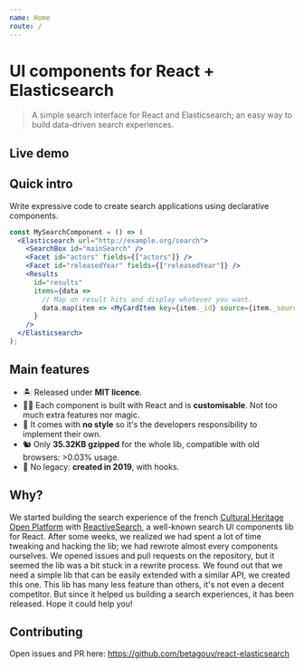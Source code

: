 ```yaml
---
name: Home
route: /
---
```



# UI components for React + Elasticsearch

> A simple search interface for React and Elasticsearch; an easy way to build data-driven search experiences.

## Live demo

<Demo />

## Quick intro

Write expressive code to create search applications using declarative components.

```jsx
const MySearchComponent = () => (
  <Elasticsearch url="http://example.org/search">
    <SearchBox id="mainSearch" />
    <Facet id="actors" fields={["actors"]} />
    <Facet id="releasedYear" fields={["releasedYear"]} />
    <Results
      id="results"
      items={data =>
        // Map on result hits and display whatever you want.
        data.map(item => <MyCardItem key={item._id} source={item._source} />)
      }
    />
  </Elasticsearch>
);
```

## Main features

- 🏝 Released under **MIT licence**.
- 👩‍🎨 Each component is built with React and is **customisable**. Not too much extra features nor magic.
- 💅 It comes with **no style** so it's the developers responsibility to implement their own.
- 🐿 Only **35.32KB gzipped** for the whole lib, compatible with old browsers: >0.03% usage.
- 🔮 No legacy: **created in 2019**, with hooks.

## Why?

We started building the search experience 
of the french [Cultural Heritage Open Platform](https://www.pop.culture.gouv.fr/)
with [ReactiveSearch](https://opensource.appbase.io/reactivesearch/), a well-known
search UI components lib for React.
After some weeks, we realized we had spent a lot of time tweaking and hacking the lib;
we had rewrote almost every components ourselves. We opened issues and pull requests on the repository,
but it seemed the lib was a bit stuck in a rewrite process.
We found out that we need a simple lib that can be easily extended with a similar API,
we created this one. This lib has many less feature than others, it's not even a decent competitor.
But since it helped us building a search experiences, it has been released. Hope it could help you!

## Contributing

Open issues and PR here: https://github.com/betagouv/react-elasticsearch
